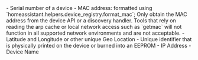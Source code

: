 <Acceptable>
- Serial number of a device
- MAC address: formatted using `homeassistant.helpers.device_registry.format_mac`; Only obtain the MAC address from the device API or a discovery handler. Tools that rely on reading the arp cache or local network access such as `getmac` will not function in all supported network environments and are not acceptable.
- Latitude and Longitude or other unique Geo Location
- Unique identifier that is physically printed on the device or burned into an EEPROM
</Acceptable>

<Unacceptable>
- IP Address
- Device Name
</Unacceptable>

